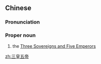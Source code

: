 ==Chinese==
{{zh-forms|type=22}}

===Pronunciation===
{{zh-pron
|m=Sānhuáng Wǔdì
|c=saam1 wong4 ng5 dai3
|h=pfs=Sâm-fòng Ńg-ti
|mn=xm,zz,tw:Sam-hông Ngó͘-tè/qz:Sam-hông Gó͘-tè
|cat=propn
}}

===Proper noun===
{{zh-proper noun}}

# {{lb|zh|Chinese mythology}} the [[w:Three Sovereigns and Five Emperors|Three Sovereigns and Five Emperors]]

[[zh:三皇五帝]]